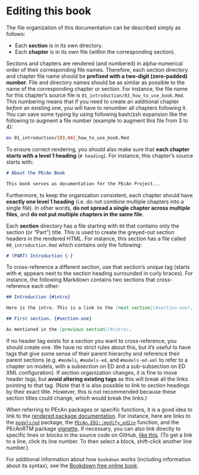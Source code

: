 # Editing this book {#bookediting}

The file organization of this documentation can be described simply as follows:

- Each **section** is in its own directory.
- Each **chapter** is in its own file (within the corresponding section).

Sections and chapters are rendered (and numbered) in alpha-numerical order of their corresponding file names.
Therefore, each section directory and chapter file name should be **prefixed with a two-digit (zero-padded) number**.
File and directory names should be as similar as possible to the name of the corresponding chapter or section.
For instance, the file name for this chapter's source file is `01_introduction/03_how_to_use_book.Rmd`.
This numbering means that if you need to create an additional chapter _before_ an existing one, you will have to renumber all chapters following it.
You can save some typing by using following bash/zsh expansion like the following to augment a file number (example to augment this file from 3 to 4):

```sh
mv 01_introduction/{03,04}_how_to_use_book.Rmd
```

To ensure correct rendering, you should also make sure that **each chapter starts with a level 1 heading** (`# heading`).
For instance, this chapter's source starts with:

```markdown
# About the PEcAn Book

This book serves as documentation for the PEcAn Project...
```

Furthermore, to keep the organization consistent, each chapter should have **exactly one level 1 heading** (i.e. do not combine multiple chapters into a single file).
In other words, **do not spread a single chapter across multiple files**, and **do not put multiple chapters in the same file**.

Each **section** directory has a file starting with `00` that contains only the section (or "Part") title.
This is used to create the greyed-out section headers in the rendered HTML.
For instance, this section has a file called `00_introduction.Rmd` which contains only the following:

```markdown
# (PART) Introduction {-}
```

To cross-reference a different section, use that section's unique tag (starts with `#`; appears next to the section heading surrounded in curly braces).
For instance, the following Markdown contains two sections that cross-reference each other:

```markdown
## Introduction {#intro}

Here is the intro. This is a link to the [next section](#section-one).

## First section. {#section-one}

As mentioned in the [previous section](#intro).
```

If no header tag exists for a section you want to cross-reference, you should create one.
We have no strict rules about this, but it's useful to have tags that give some sense of their parent hierarchy and reference their parent sections (e.g. `#models`, `#models-ed`, and `#models-ed-xml` to refer to a chapter on models, with a subsection on ED and a sub-subsection on ED XML configuration).
If section organization changes, it is fine to move header tags, but **avoid altering existing tags** as this will break all the links pointing to that tag.
(Note that it is also possible to link to section headings by their exact title. However, this is not recommended because these section titles could change, which would break the links.)

When referring to PEcAn packages or specific functions, it is a good idea to link to the [rendered package documentation](https://pecanproject.github.io/pkgdocs.html).
For instance, here are links to the [`models/ed`](https://pecanproject.github.io/models/ed/docs/index.html) package, the [`PEcAn.ED2::modify_ed2in`](https://pecanproject.github.io/models/ed/docs/reference/modify_ed2in.html) function, and the PEcAnRTM package [vignette](https://pecanproject.github.io/modules/rtm/docs/articles/pecanrtm.vignette.html).
If necessary, you can also link directly to specific lines or blocks in the source code on GitHub, [like this](https://github.com/PecanProject/pecan/blob/develop/models/ed/R/create_veg.R#L11-L25).
(To get a link to a line, click its line number. To then select a block, shift-click another line number.)

For additional information about how `bookdown` works (including information about its syntax), see the [Bookdown free online book](https://bookdown.org/yihui/bookdown/).
